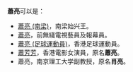 '''蕭亮'''可以是：
*[[蕭亮_(南梁)|蕭亮 (南梁)]]，南梁始兴王。
*[[蕭亮|蕭亮]]，前無綫電視藝員及報幕員。
*[[蕭亮_(足球運動員)|蕭亮 (足球運動員)]]，香港足球運動員。
*[[蕭芳芳|蕭芳芳]]，香港電影女演員，原名'''蕭亮'''。
*蕭亮，南京理工大学副教授，原名'''肖亮'''。

{{disambig|L亮|Cat=二字蕭姓人名消歧義}}